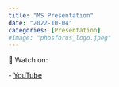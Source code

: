 ```yaml
---
title: "MS Presentation"
date: "2022-10-04"
categories: [Presentation]
#image: "phosforus_logo.jpeg"
---
```


🎥 Watch on:

\- [YouTube](https://youtu.be/acN8PbHAugk?si=W1UM1AqkaqwvW-4p)
